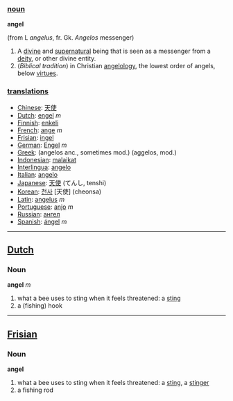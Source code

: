 === [[noun]] ===

'''angel'''

(from L ''angelus'', fr. Gk. ''Angelos'' messenger)

#A [[divine]] and [[supernatural]] being that is seen as a messenger from a [[deity]], or other divine entity.
#(''Biblical tradition'')  in Christian [[angelology]], the lowest order of angels, below [[virtue]]s.

=== [[translation]]s ===

*[[Chinese]]: [[天使]]
*[[Dutch]]: [[engel]] ''m''
*[[Finnish]]: [[enkeli]]
*[[French]]: [[ange]] ''m''
*[[Frisian]]: [[ingel]]
*[[German]]: [[Engel]] ''m''
*[[Greek]]: (angelos anc., sometimes mod.) (aggelos, mod.)
*[[Indonesian]]: [[malaikat]]
*[[Interlingua]]: [[angelo]]
*[[Italian]]: [[angelo]]
*[[Japanese]]: [[天使]] (てんし, tenshi)
*[[Korean]]: [[천사]] [天使] (cheonsa)
*[[Latin]]: [[angelus]] ''m''
*[[Portuguese]]: [[anjo]] ''m''
*[[Russian]]: [[ангел]]
*[[Spanish]]: [[ángel]] ''m''

----

==[[Dutch]]==

=== Noun ===

'''angel''' ''m''

# what a bee uses to sting when it feels threatened: a [[sting]]
# a (fishing) hook

----

==[[Frisian]]==

=== Noun ===

'''angel'''

# what a bee uses to sting when it feels threatened: a [[sting]], a [[stinger]]
# a fishing rod